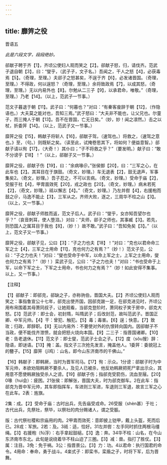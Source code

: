 ```yaml
---
---
---
```

title: 靡笄之役
---



晋语五

*此是六段文字，段段绝妙。*

郤献子聘于齐【1】，齐顷公使妇人观而笑之【2】。郤献子怒，归，请伐齐。范武子退自朝【3】，曰：“燮乎，（武子子，文子名。）吾闻之，干人之怒【4】，必获毒焉【5】。（奇理，至理。）夫郤子之怒甚矣，不逞于齐【6】，必发诸晋国。（奇理，至理。）不得政，何以逞怒？（奇理，至理。）余将致政焉【7】，以成其怒，（奇理，至理。）无以内易外也【8】。尔勉从二三子【9】，以承君命，唯敬。”（奇理，至理。）乃老【14】。（以上，范武子一节事。）

范文子暮退于朝【11】。武子曰：“何暮也？”对曰：“有秦客廋辞于朝【12】，（作隐语也。）大夫莫之能对也，吾知三焉。”武子怒曰：“大夫非不能也，让父兄也。尔童子，而三掩人于朝【13】。吾不在晋国，亡无日矣。”（妙，妙！闻之凛然。）击之以杖，折委笄【14】。（以上，范武子又一节事。）

靡笄之役【15】，韩献子将斩人【16】，郤献子驾，（速驾也。）将救之，（速驾之意也。》至，（句。）则既斩之矣。（读至此，试掩卷思其下，将如何？便益意智。）郤献子请以徇【17】，（大奇！）其仆曰；“子不将救之乎？”（要发明。）献子曰：“敢不分谤乎【18】！”（以上，郤献子又一节事。）

靡笄之役，郤献子伤【19】，曰：“余病喙＠。”张侯御【20】，曰：“三军之心，在此车也【2】。其耳目在于旗鼓。（奇文，妙理。）车无退表【2】，鼓无退声，军事集矣2。（奇文，妙理。）吾子忍之，不可以言病。（奇文，妙理。）受命于庙【2】，受服于社【4】，甲胄面效死【20】，戎之政也【20】。（奇文，妙理。）病未若死【2】，（奇文，妙理。）祗以懈志【4】。”（奇文，妙理。）乃左并辔【4】，右援枹而鼓之＠，马逸不能止【3】，三军从之。齐师大败，逐之，三周华不柱之山【3】。（以上，又一节事。）

靡笄之役，郤献子师胜而返，范文子后人。武子曰：“燮乎，女亦知吾望尔也乎？”（哀音刺耳，使人堕泪。）对曰：“夫师，郤子之师也，其事臧【3】。若先，则恐国人之属耳目于我也【8】，（妙！）故不敢。”武子曰：“吾知免矣【3】。”（以上，范文子又一节事。）

靡笄之役，郤献子见，公曰【3】：“子之力也夫【18】！”对曰：“克也以君命命三军之士【4】，三军之士用命【11】，克也何力之有焉？”（妙！）范文子见，公曰：“子之力也夭！”对曰：“燮也受命于中军，以命上军之士，上军之士用命，燮也何力之有焉？”（妙！）栾武子见，公曰：“子之力也夫！”对曰：“书也受命于上军，以命下军之士，下军之士用命，书也何力之有焉？”（妙！如此安得不集事。以上，又一节事。）

【注释】

【1】郤献子：即郤克，郤缺之子，亦称驹伯，晋国大夫。【2】齐顷公使妇人观而笑之：事指鲁宣公十七年，郤克出使齐国，因郤克跛一足，在郤克进见时，齐顷公用布帛围着其母萧同叔子，让她观看，当郤克登阶时，萧同权子笑于房中，郤克大怒。【3】范武子：即士会，初封隋，叫隋武子；后改封范，故叫范武子。晋国正卿、中军元帅。【4】干：曾犯、触犯。【5】毒；毒害。【6】逞；快意。【7】致玫；归政，即辞职。【8】无以内易外：不要使对外的仇恨转向国内。因卻献子不当政，便不能伐齐泄愤，就会把怒火烧向本国。【9】二三子：指晋国诸卿。【10】老：告老退休。【11】范文子：即士燮，范武子士会之子。【12】度（sǒu搜）辞：隐语，即谜语。【13】掩：盖。指文子三次抢先发言，掩盖他人。1委笄：委貌冠上的簪子。【15】靡笄（jī鸡）：山名，即今山东济南市的千佛山。”

【16】韩献子：即韩厥，当时为晋军司马。【17】徇：示众。1分谤：郤献子时为中军元帅，本欲劝阻韩厥不要杀人，及见人已被杀，他反劝韩厥把死尸拿出示众，其用意不愿使韩厥独受杀人之谤。【19】郤献子伤；指郤克受箭伤，流血至屦。【20】0喙（huì会）：疲困。21张侯：即解张，晋国大夫，时为郤克御车。2在此车：指郤克为晋中军元帅，其车即指挥车，车进则三军进，车退则三军退，故言三军之心在此车。2表：旌旗。

2集：成。【2】受命于庙：古时出兵，先告庙受戎命。26受服（shèn甚）于社；古代出兵，先祭社，祭毕，以祭社的肉分赐诸人，谓之受脤。

版：古代祭社稷和宗庙用的肉。2甲胄而效死：意即披上铠甲，戴上头盔，死而后已。28戎：军旅。2若：及。3祗：适，恰好。31左并辔：左手同时抓住两根马缰绳。【3】右援枹（fú浮）：右手拿起鼓槌。【3】逸：奔。34华不柱：山名，在今山东济南市东北。此旬是说绕着华不柱山迫了三圈。【3】减：兽。指打了胜仗。【3】属：注目。3免：免于祸。3公：指晋景公。【3】力：功。4以君命：执行国君的命令。4用命：奉命，勇于战斗。4楽式子：即栾书，栾盾之子，时将下军，后为晋舞。